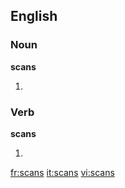 ==English==

===Noun===
'''scans'''

# {{plural of|[[scan]]}}

===Verb===
'''scans'''

# {{third-person singular of|[[scan]]}}

[[fr:scans]]
[[it:scans]]
[[vi:scans]]